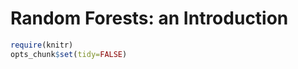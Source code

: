 # Random Forests:  an Introduction {#randomforests}

```r
require(knitr)
opts_chunk$set(tidy=FALSE)
```
